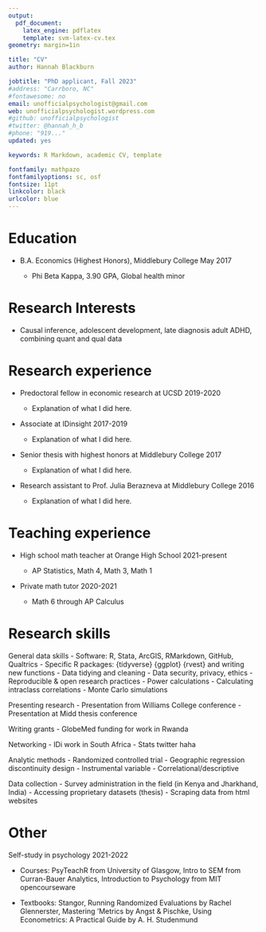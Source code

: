 ```yaml
---
output: 
  pdf_document:
    latex_engine: pdflatex
    template: svm-latex-cv.tex
geometry: margin=1in

title: "CV"
author: Hannah Blackburn

jobtitle: "PhD applicant, Fall 2023"
#address: "Carrboro, NC"
#fontawesome: no
email: unofficialpsychologist@gmail.com
web: unofficialpsychologist.wordpress.com
#github: unofficialpsychologist
#twitter: @hannah_h_b
#phone: "919..."
updated: yes

keywords: R Markdown, academic CV, template

fontfamily: mathpazo
fontfamilyoptions: sc, osf
fontsize: 11pt
linkcolor: black
urlcolor: blue
---
```


# Education

- B.A. Economics (Highest Honors), Middlebury College \hfill May 2017

    - Phi Beta Kappa, 3.90 GPA, Global health minor

# Research Interests

- Causal inference, adolescent development, late diagnosis adult ADHD, combining quant and qual data

# Research experience

- Predoctoral fellow in economic research at UCSD \hfill 2019-2020

    - Explanation of what I did here.

- Associate at IDinsight \hfill 2017-2019

    - Explanation of what I did here.

- Senior thesis with highest honors at Middlebury College \hfill 2017

    - Explanation of what I did here.

- Research assistant to Prof. Julia Berazneva at Middlebury College \hfill 2016

    - Explanation of what I did here.

# Teaching experience

- High school math teacher at Orange High School \hfill 2021-present

    - AP Statistics, Math 4, Math 3, Math 1

- Private math tutor \hfill 2020-2021

    - Math 6 through AP Calculus

# Research skills

General data skills
- Software: R, Stata, ArcGIS, RMarkdown, GitHub, Qualtrics
    - Specific R packages: {tidyverse} {ggplot} {rvest} and writing new functions
- Data tidying and cleaning
- Data security, privacy, ethics
- Reproducible & open research practices
- Power calculations
- Calculating intraclass correlations
- Monte Carlo simulations

Presenting research
- Presentation from Williams College conference
- Presentation at Midd thesis conference

Writing grants 
- GlobeMed funding for work in Rwanda

Networking
- IDi work in South Africa
- Stats twitter haha

Analytic methods
- Randomized controlled trial
- Geographic regression discontinuity design
- Instrumental variable
- Correlational/descriptive

Data collection 
- Survey administration in the field (in Kenya and Jharkhand, India)
- Accessing proprietary datasets (thesis)
- Scraping data from html websites


# Other

Self-study in psychology \hfill 2021-2022

- Courses: PsyTeachR from University of Glasgow, Intro to SEM from Curran-Bauer Analytics, Introduction to Psychology from MIT opencourseware

- Textbooks: Stangor, Running Randomized Evaluations by Rachel Glennerster, Mastering 'Metrics by Angst & Pischke, Using Econometrics: A Practical Guide by A. H. Studenmund


